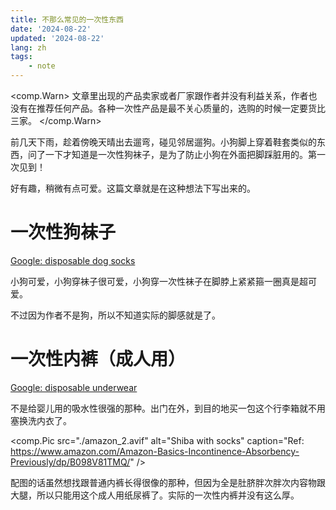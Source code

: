 ```yaml
---
title: 不那么常见的一次性东西
date: '2024-08-22'
updated: '2024-08-22'
lang: zh
tags:
    - note
---
```


<comp.Warn>
    文章里出现的产品卖家或者厂家跟作者并没有利益关系，作者也没有在推荐任何产品。各种一次性产品是最不关心质量的，选购的时候一定要货比三家。
</comp.Warn>

前几天下雨，趁着傍晚天晴出去遛弯，碰见邻居遛狗。小狗脚上穿着鞋套类似的东西，问了一下才知道是一次性狗袜子，是为了防止小狗在外面把脚踩脏用的。第一次见到！

好有趣，稍微有点可爱。这篇文章就是在这种想法下写出来的。


# 一次性狗袜子

[Google: disposable dog socks](https://www.google.com/search?q=disposable+dog+socks)

小狗可爱，小狗穿袜子很可爱，小狗穿一次性袜子在脚脖上紧紧箍一圈真是超可爱。

<div class="grid lg:grid-cols-2 gap-2">
    <comp.Pic
        src="./pawpawdear.com_1.webp"
        alt="Corgi with socks"
        caption="Ref: https://www.pawpawdear.com/en-us/products/disposable-dog-socks-shoes-10-per-pack"
    />
    <comp.Pic
        src="./pawpawdear.com_2.webp"
        alt="Some unknown specie of dog"
        caption="Ref: https://www.pawpawdear.com/en-us/products/disposable-dog-socks-shoes-10-per-pack"
    />
    <comp.Pic
        src="./amazon_1.avif"
        alt="Shiba with socks"
        caption="Is this AI? Ref: https://www.amazon.co.jp/20枚入り-ドッグブーツ-ドッグシューズ-粘着テープ付き-アウトドア/dp/B0D25B9311"
    />
</div>

不过因为作者不是狗，所以不知道实际的脚感就是了。


# 一次性内裤（成人用）

[Google: disposable underwear](https://www.google.com/search?q=disposable+underwear)

不是给婴儿用的吸水性很强的那种。出门在外，到目的地买一包这个行李箱就不用塞换洗内衣了。

<comp.Pic
    src="./amazon_2.avif"
    alt="Shiba with socks"
    caption="Ref: https://www.amazon.com/Amazon-Basics-Incontinence-Absorbency-Previously/dp/B098V81TMQ/"
/>

配图的话虽然想找跟普通内裤长得很像的那种，但因为全是肚脐胖次胖次内容物跟大腿，所以只能用这个成人用纸尿裤了。实际的一次性内裤并没有这么厚。

